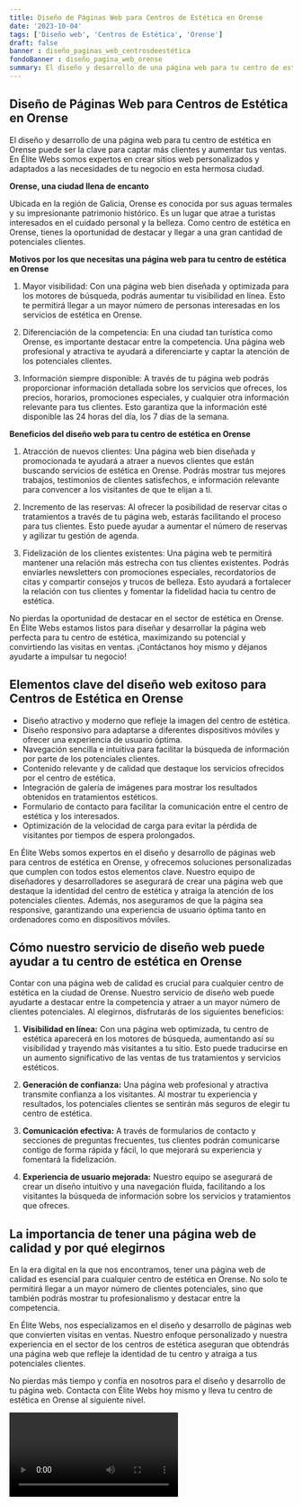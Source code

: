 ```yaml
---
title: Diseño de Páginas Web para Centros de Estética en Orense
date: '2023-10-04'
tags: ['Diseño web', 'Centros de Estética', 'Orense']
draft: false
banner : diseño_paginas_web_centrosdeestética
fondoBanner : diseño_pagina_web_orense
summary: El diseño y desarrollo de una página web para tu centro de estética en Orense puede ser la clave para captar más clientes y aumentar tus ventas. En Élite Webs somos expertos en crear sitios web personalizados y adaptados a las necesidades de tu negocio en esta hermosa ciudad.
---
```


## Diseño de Páginas Web para Centros de Estética en Orense

El diseño y desarrollo de una página web para tu centro de estética en Orense puede ser la clave para captar más clientes y aumentar tus ventas. En Élite Webs somos expertos en crear sitios web personalizados y adaptados a las necesidades de tu negocio en esta hermosa ciudad.

**Orense, una ciudad llena de encanto**

Ubicada en la región de Galicia, Orense es conocida por sus aguas termales y su impresionante patrimonio histórico. Es un lugar que atrae a turistas interesados en el cuidado personal y la belleza. Como centro de estética en Orense, tienes la oportunidad de destacar y llegar a una gran cantidad de potenciales clientes.

**Motivos por los que necesitas una página web para tu centro de estética en Orense**

1. Mayor visibilidad: Con una página web bien diseñada y optimizada para los motores de búsqueda, podrás aumentar tu visibilidad en línea. Esto te permitirá llegar a un mayor número de personas interesadas en los servicios de estética en Orense.

2. Diferenciación de la competencia: En una ciudad tan turística como Orense, es importante destacar entre la competencia. Una página web profesional y atractiva te ayudará a diferenciarte y captar la atención de los potenciales clientes.

3. Información siempre disponible: A través de tu página web podrás proporcionar información detallada sobre los servicios que ofreces, los precios, horarios, promociones especiales, y cualquier otra información relevante para tus clientes. Esto garantiza que la información esté disponible las 24 horas del día, los 7 días de la semana.

**Beneficios del diseño web para tu centro de estética en Orense**

1. Atracción de nuevos clientes: Una página web bien diseñada y promocionada te ayudará a atraer a nuevos clientes que están buscando servicios de estética en Orense. Podrás mostrar tus mejores trabajos, testimonios de clientes satisfechos, e información relevante para convencer a los visitantes de que te elijan a ti.

2. Incremento de las reservas: Al ofrecer la posibilidad de reservar citas o tratamientos a través de tu página web, estarás facilitando el proceso para tus clientes. Esto puede ayudar a aumentar el número de reservas y agilizar tu gestión de agenda.

3. Fidelización de los clientes existentes: Una página web te permitirá mantener una relación más estrecha con tus clientes existentes. Podrás enviarles newsletters con promociones especiales, recordatorios de citas y compartir consejos y trucos de belleza. Esto ayudará a fortalecer la relación con tus clientes y fomentar la fidelidad hacia tu centro de estética.

No pierdas la oportunidad de destacar en el sector de estética en Orense. En Élite Webs estamos listos para diseñar y desarrollar la página web perfecta para tu centro de estética, maximizando su potencial y convirtiendo las visitas en ventas. ¡Contáctanos hoy mismo y déjanos ayudarte a impulsar tu negocio!

<GifSeo />

<Cta />

## Elementos clave del diseño web exitoso para Centros de Estética en Orense
 
- Diseño atractivo y moderno que refleje la imagen del centro de estética.
- Diseño responsivo para adaptarse a diferentes dispositivos móviles y ofrecer una experiencia de usuario óptima.
- Navegación sencilla e intuitiva para facilitar la búsqueda de información por parte de los potenciales clientes.
- Contenido relevante y de calidad que destaque los servicios ofrecidos por el centro de estética.
- Integración de galería de imágenes para mostrar los resultados obtenidos en tratamientos estéticos.
- Formulario de contacto para facilitar la comunicación entre el centro de estética y los interesados.
- Optimización de la velocidad de carga para evitar la pérdida de visitantes por tiempos de espera prolongados.

En Élite Webs somos expertos en el diseño y desarrollo de páginas web para centros de estética en Orense, y ofrecemos soluciones personalizadas que cumplen con todos estos elementos clave. Nuestro equipo de diseñadores y desarrolladores se asegurará de crear una página web que destaque la identidad del centro de estética y atraiga la atención de los potenciales clientes. Además, nos aseguramos de que la página sea responsive, garantizando una experiencia de usuario óptima tanto en ordenadores como en dispositivos móviles.

## Cómo nuestro servicio de diseño web puede ayudar a tu centro de estética en Orense

Contar con una página web de calidad es crucial para cualquier centro de estética en la ciudad de Orense. Nuestro servicio de diseño web puede ayudarte a destacar entre la competencia y atraer a un mayor número de clientes potenciales. Al elegirnos, disfrutarás de los siguientes beneficios:

1. **Visibilidad en línea:** Con una página web optimizada, tu centro de estética aparecerá en los motores de búsqueda, aumentando así su visibilidad y trayendo más visitantes a tu sitio. Esto puede traducirse en un aumento significativo de las ventas de tus tratamientos y servicios estéticos.

2. **Generación de confianza:** Una página web profesional y atractiva transmite confianza a los visitantes. Al mostrar tu experiencia y resultados, los potenciales clientes se sentirán más seguros de elegir tu centro de estética.

3. **Comunicación efectiva:** A través de formularios de contacto y secciones de preguntas frecuentes, tus clientes podrán comunicarse contigo de forma rápida y fácil, lo que mejorará su experiencia y fomentará la fidelización.

4. **Experiencia de usuario mejorada:** Nuestro equipo se asegurará de crear un diseño intuitivo y una navegación fluida, facilitando a los visitantes la búsqueda de información sobre los servicios y tratamientos que ofreces.

## La importancia de tener una página web de calidad y por qué elegirnos

En la era digital en la que nos encontramos, tener una página web de calidad es esencial para cualquier centro de estética en Orense. No solo te permitirá llegar a un mayor número de clientes potenciales, sino que también podrás mostrar tu profesionalismo y destacar entre la competencia.

En Élite Webs, nos especializamos en el diseño y desarrollo de páginas web que convierten visitas en ventas. Nuestro enfoque personalizado y nuestra experiencia en el sector de los centros de estética aseguran que obtendrás una página web que refleje la identidad de tu centro y atraiga a tus potenciales clientes.

No pierdas más tiempo y confía en nosotros para el diseño y desarrollo de tu página web. Contacta con Élite Webs hoy mismo y lleva tu centro de estética en Orense al siguiente nivel.

<Video />

<CtaBot job='Centros de Estética' city='Orense'/>

<Gmaps query='Orense+españa+maps' />